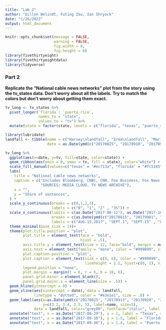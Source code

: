 ```yaml
---
title: "Lab 2"
author: "Dillon Welindt, Futing Zou, Ian Shryock"
date: "1/26/2022"
output: html_document
---
```


```r
knitr::opts_chunk$set(message = FALSE,
                      warning = FALSE,
                      fig.width = 8,
                      fig.height = 6)
library(fivethirtyeight)
library(fivethirtyeightdata)
library(tidyverse)
```

### Part 2
__Replicate the “National cable news networks” plot from the story using the tv_states data. Don’t worry about all the labels. Try to match the colors but don’t worry about getting them exact.__

```r
tv_long <- tv_states %>%
  pivot_longer(`florida`: `puerto_rico`,
               names_to = "state", 
               values_to = "tv") %>%
  mutate(state = factor(state, levels = c("florida", "texas", "puerto_rico")))

library(lubridate)
landfall <- tibble(name = c("Harvey\nlandfall", "Irma\nlandfall", "Maria\nlandfall", "Las Vegas\nshooting"),
                   date = as.Date(ymd(c("20170825", "20170910", "20170920", "20171001"))))

tv_long %>% 
  ggplot(aes(x=date, y=tv, fill=state, color=state)) +
  geom_ribbon(aes(ymin = 0, ymax = tv, fill = state), color="white") +
  scale_fill_manual(values=c("texas" = "#ec713a", "florida" = "#fc5185", "puerto_rico" = "#3fc0c9")) +
  labs(
    title = "National cable news networks",
    caption = c("Includes Bloomberg, CNBC, CNN, Fox Business, Fox News and MSNBC.\nFiveThirtyEight",
                "SOURCES: MEDIA CLOUD, TV NEWS ARCHIVE"),
    x = "", 
    y = "Share of sentences",
  ) +
  scale_y_continuous(breaks = c(0,1,2,3),
                     labels = c("0", "1", "2" , "3%")) +
  scale_x_continuous(limits = c(as.Date("2017-08-12"), as.Date("2017-10-12")),
                     breaks = c(as.Date(ymd(c("20170815", "20170901", "20170915", "20171001")))),
                     labels = c("AUG.15,2017", "SEPT.1", "SEPT.15" , "OCT.1")) +
  theme_minimal(base_size = 14)+
  theme(plot.title.position = "plot",
        plot.title = element_text(face = "bold",                 
                                  hjust = .5),
        axis.title.y = element_text(size = 12, face="bold", margin = margin(r = 15)),
        axis.text = element_text(family = "mono", color = "#999899", size = 11),
        plot.caption.position = "plot",
        plot.caption = element_text(size = c(9, 6), color = "#999899", 
                                    lineheight = 1.2, hjust=c(0, 1), vjust=c(.75, .5)),
        legend.position = "none",
        plot.margin = margin(t = 6, r = 6, b = 10, 6),
        panel.grid.minor = element_blank(),
        panel.grid.major.x = element_line(size = .5)) +
  geom_hline(yintercept = 0) +
  geom_vline(aes(xintercept = date), data = landfall,
             linetype = "dotted", color = "#e3e1e1", size = .8) +
  geom_label(aes(x=as.Date(ymd(c("20170825", "20170913", "20170920", "20171001"))), 
                 y=c(3.2, 3.4, 2.5, 3), label=name, size=5), 
             data = landfall, color="grey80", fontface="italic", label.size = NA, inherit.aes = FALSE) +
  annotate("text", x = as.Date("2017-08-29"), y = 1, label = "Texas", size = 5, fontface = "bold") +
  annotate("text", x = as.Date("2017-09-10"), y = 1.5, label = "Florida", size = 5, fontface = "bold") +
  annotate("text", x = as.Date("2017-09-30"), y = 1.4, label = "Puerto Rico", size = 5, fontface = "bold")

```